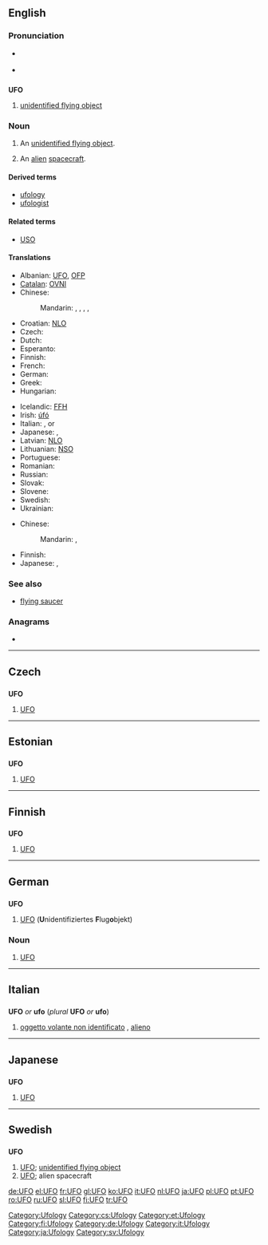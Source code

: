{{also|ufo}}
==English==

===Pronunciation===
* {{a|UK}} {{IPA|/ju ɛf 'əʊ/}}
* {{a|US}} {{IPA|/ju ɛf 'oʊ/}}

==={{initialism}}===
'''UFO'''

# [[unidentified flying object]]

===Noun===
{{en-noun}}

# An [[unidentified flying object]].
# {{informal}} An [[alien]] [[spacecraft]].

====Derived terms====
* [[ufology]]
* [[ufologist]]

====Related terms====
* [[USO]]

====Translations====
{{trans-top|an unidentified flying object}}
* Albanian: [[UFO]], [[OFP]]
* [[Catalan]]: [[OVNI]]
* Chinese:
*: Mandarin: {{t|zh|不明飛行物|sc=Hani}}, {{t|zh|不明飞行物|tr=bùmíng fēixíngwù|sc=Hani}}, {{t|zh|飛碟|sc=Hani}}, {{t|zh|飞碟|tr=fēidié|sc=Hani}}, {{t|zh|幽浮|tr=yōufú|sc=Hani}}
* Croatian: [[NLO]]
* Czech: {{t-|cs|UFO|n}}
* Dutch: {{t+|nl|ufo|m}}
* Esperanto: {{t-|eo|NIFO|xs=Esperanto}}
* Finnish: {{t+|fi|UFO}}
* French: {{t+|fr|OVNI|m}}
* German: {{t+|de|UFO|n}}
* Greek: {{t+|el|ΑΤΙΑ|sc=Grek}}
* Hungarian: {{t-|hu|UFO}}
{{trans-mid}}
* Icelandic: [[FFH]]
* Irish: [[úfó]]
* Italian: {{t+|it|UFO|m}}, {{t-|it|ufo|m}} or {{t-|it|OVNI}}
* Japanese: {{t+|ja|UFO|tr=Yūfō}}, {{t|ja|未確認飛行物体|tr=[[みかくにんひこうぶったい]], mikakunin hikō buttai|sc=Jpan}}
* Latvian: [[NLO]]
* Lithuanian: [[NSO]]
* Portuguese: {{t+|pt|OVNI}}
* Romanian: {{t+|ro|OZN}}
* Russian: {{t+|ru|НЛО|sc=Cyrl}}
* Slovak: {{t-|sk|UFO}}
* Slovene: {{t+|sl|NLP}}
* Swedish: {{t-|sv|UFO|n}}
* Ukrainian: {{t-|uk|НЛО|xs=Ukrainian}}
{{trans-bottom}}

{{trans-top|alien spacecraft}}
* Chinese:
*: Mandarin: {{t|zh|飛碟|sc=Hani}}, {{t|zh|飞碟|tr=fēidié|sc=Hani}}
{{trans-mid}}
* Finnish: {{t+|fi|ufo}}
* Japanese: {{t+|ja|UFO|tr=Yūfō}}, {{t|ja|宇宙船|tr=uchūsen|sc=Jpan}}
{{trans-bottom}}

===See also===
* [[flying saucer]]

===Anagrams===
* {{alphagram|[[fou#English|fou]]}}

[[Category:Ufology]]

----

==Czech==

==={{initialism|Czech}}===
'''UFO'''

# [[#English|UFO]]

[[Category:cs:Ufology]]

----

==Estonian==

==={{initialism|Estonian}}===
'''UFO'''

# [[#English|UFO]]

[[Category:et:Ufology]]

----

==Finnish==

==={{initialism|Finnish}}===
'''UFO'''

# [[#English|UFO]] {{i|unidentified flying object}}

[[Category:fi:Ufology]]

----

==German==

==={{initialism|German}}===
'''UFO'''

# [[#English|UFO]] ('''U'''nidentifiziertes '''F'''lug'''o'''bjekt)

===Noun===
{{de-noun|g=n|genitive=UFOs|plural=UFOs}}

# [[#English|UFO]]

[[Category:de:Ufology]]

----

==Italian==

==={{initialism|Italian}}===
'''UFO''' ''or'' '''ufo''' (''plural'' '''UFO''' ''or'' '''ufo''')

# [[oggetto volante non identificato]] {{m}}, [[alieno]] {{m}}

[[Category:it:Ufology]]

----

==Japanese==

==={{initialism|Japanese}}===
'''UFO'''

# [[#English|UFO]]

[[Category:ja:Ufology]]

----

==Swedish==

==={{abbreviation|Swedish}}===
'''UFO''' {{n}}

# [[#English|UFO]]; [[unidentified flying object]]
# [[#English|UFO]]; alien spacecraft

[[Category:sv:Ufology]]

[[de:UFO]]
[[el:UFO]]
[[fr:UFO]]
[[gl:UFO]]
[[ko:UFO]]
[[it:UFO]]
[[nl:UFO]]
[[ja:UFO]]
[[pl:UFO]]
[[pt:UFO]]
[[ro:UFO]]
[[ru:UFO]]
[[sl:UFO]]
[[fi:UFO]]
[[tr:UFO]]